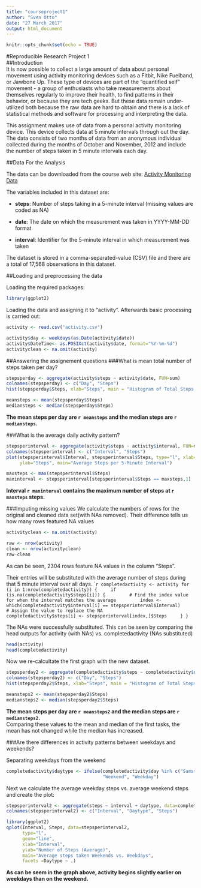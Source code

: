 ---
title: "courseproject1"
author: "Sven Otto"
date: "27 March 2017"
output: html_document
---

```{r setup, include=FALSE}
knitr::opts_chunk$set(echo = TRUE)
```
#Reproducible Research Project 1  
##Introduction  
It is now possible to collect a large amount of data about personal movement using activity monitoring devices such as a Fitbit, Nike Fuelband, or Jawbone Up. These type of devices are part of the "quantified self" movement - a group of enthusiasts who take measurements about themselves regularly to improve their health, to find patterns in their behavior, or because they are tech geeks. But these data remain under-utilized both because the raw data are hard to obtain and there is a lack of statistical methods and software for processing and interpreting the data.  

This assignment makes use of data from a personal activity monitoring device. This device collects data at 5 minute intervals through out the day. The data consists of two months of data from an anonymous individual collected during the months of October and November, 2012 and include the number of steps taken in 5 minute intervals each day.  

##Data For the Analysis

The data can be downloaded from the course web site:
[Activity Monitoring Data](https://d396qusza40orc.cloudfront.net/repdata%2Fdata%2Factivity.zip)  

The variables included in this dataset are:

- **steps**: Number of steps taking in a 5-minute interval (missing values are coded as NA)

- **date**: The date on which the measurement was taken in YYYY-MM-DD format

- **interval**: Identifier for the 5-minute interval in which measurement was taken

The dataset is stored in a comma-separated-value (CSV) file and there are a total of 17,568 observations in this dataset.

##Loading and preprocessing the data

Loading the required packages:
```{r ,results="hide"}
library(ggplot2)
```
Loading the data and assigning it to "activity". Afterwards basic processing is carried out:
```{r}
activity <- read.csv("activity.csv")

activity$day <- weekdays(as.Date(activity$date))
activity$DateTime<- as.POSIXct(activity$date, format="%Y-%m-%d")
activityclean <- na.omit(activity)
```

##Answering the assignement questions
###What is mean total number of steps taken per day?
```{r}
stepsperday <- aggregate(activity$steps ~ activity$date, FUN=sum)
colnames(stepsperday) <- c("Day", "Steps")
hist(stepsperday$Steps, xlab="Steps", main = "Histogram of Total Steps per Day")
```

```{r ,results="hide"}
meansteps <- mean(stepsperday$Steps)
mediansteps <- median(stepsperday$Steps)
```
**The mean steps per day are `r meansteps` and the median steps are `r mediansteps`.** 


###What is the average daily activity pattern?
```{r}
stepsperinterval <- aggregate(activity$steps ~ activity$interval, FUN=mean)
colnames(stepsperinterval) <- c("Interval", "Steps")
plot(stepsperinterval$Interval, stepsperinterval$Steps, type="l", xlab="5-Minute Interval",
     ylab="Steps", main="Average Steps per 5-Minute Interval")
```

```{r}
maxsteps <- max(stepsperinterval$Steps)
maxinterval <- stepsperinterval[stepsperinterval$Steps == maxsteps,1]
```
**Interval `r maxinterval` contains the maximum number of steps at `r maxsteps` steps.**


###Imputing missing values
We calculate the numbers of rows for the original and cleaned data set(with NAs removed). Their difference tells us how many rows featured NA values
```{r}
activityclean <- na.omit(activity)

raw <- nrow(activity)
clean <- nrow(activityclean)
raw-clean
```
As can be seen, 2304 rows feature NA values in the column "Steps".

Their entries will be substituted with the average number of steps during that 5 minute interval over all days.
````{r}
completedactivity <- activity
for (i in 1:nrow(completedactivity)) {
    if (is.na(completedactivity$steps[i])) {
        # Find the index value for when the interval matches the average
        index <- which(completedactivity$interval[i] == stepsperinterval$Interval)
        # Assign the value to replace the NA
        completedactivity$steps[i] <- stepsperinterval[index,]$Steps
    }
}
```

The NAs were successfully substituted. This can be seen by comparing the head outputs for activity (with NAs) vs. completedactivity (NAs substituted)
```{r}
head(activity)
head(completedactivity)
```

Now we re-calcultate the first graph with the new dataset.
```{r}
stepsperday2 <- aggregate(completedactivity$steps ~ completedactivity$date, FUN=sum)
colnames(stepsperday2) <- c("Day", "Steps")
hist(stepsperday2$Steps, xlab="Steps", main = "Histogram of Total Steps per Day for Substituted NAs")
```

```{r ,results="hide"}
meansteps2 <- mean(stepsperday2$Steps)
mediansteps2 <- median(stepsperday2$Steps)
```
**The mean steps per day are `r meansteps2` and the median steps are `r mediansteps2`.**   
Comparing these values to the mean and median of the first tasks, the mean has not changed while the median has increased.

###Are there differences in activity patterns between weekdays and weekends?

Separating weekdays from the weekend
```{r}
completedactivity$daytype <- ifelse(completedactivity$day %in% c("Samstag", "Sonntag"),
                                    "Weekend", "Weekday")
```

Next we calculate the average weekday steps vs. average weekend steps and create the plot:
```{r}
stepsperinterval2 <- aggregate(steps ~ interval + daytype, data=completedactivity, FUN=mean)
colnames(stepsperinterval2) <- c("Interval", "Daytype", "Steps")

library(ggplot2)
qplot(Interval, Steps, data=stepsperinterval2,
      type="l",
      geom="line",
      xlab="Interval",
      ylab="Number of Steps (Average)",
      main="Average steps taken Weekends vs. Weekdays",
      facets =Daytype ~ .)
```

**As can be seem in the graph above, activity begins slightly earlier on weekdays than on the weekend.**

